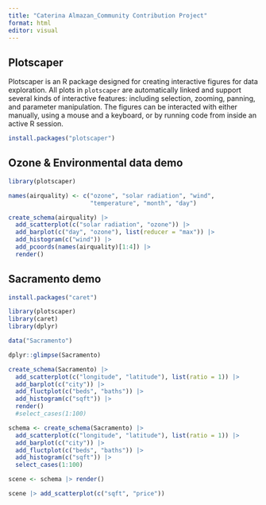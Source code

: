 ```yaml
---
title: "Caterina Almazan_Community Contribution Project"
format: html
editor: visual
---
```


## Plotscaper

Plotscaper is an R package designed for creating interactive figures for data exploration. All plots in `plotscaper` are automatically linked and support several kinds of interactive features: including selection, zooming, panning, and parameter manipulation. The figures can be interacted with either manually, using a mouse and a keyboard, or by running code from inside an active R session.

```r
install.packages("plotscaper")
```

## Ozone & Environmental data demo

```r
library(plotscaper)

names(airquality) <- c("ozone", "solar radiation", "wind", 
                       "temperature", "month", "day")

create_schema(airquality) |>
  add_scatterplot(c("solar radiation", "ozone")) |>
  add_barplot(c("day", "ozone"), list(reducer = "max")) |>
  add_histogram(c("wind")) |>
  add_pcoords(names(airquality)[1:4]) |>
  render()
```

## Sacramento demo

```r
install.packages("caret")
```

```r
library(plotscaper)
library(caret)
library(dplyr)

data("Sacramento")

dplyr::glimpse(Sacramento)

```

```r
create_schema(Sacramento) |>
  add_scatterplot(c("longitude", "latitude"), list(ratio = 1)) |>
  add_barplot(c("city")) |>
  add_fluctplot(c("beds", "baths")) |>
  add_histogram(c("sqft")) |>
  render()
  #select_cases(1:100)
```

```r
schema <- create_schema(Sacramento) |>
  add_scatterplot(c("longitude", "latitude"), list(ratio = 1)) |>
  add_barplot(c("city")) |>
  add_fluctplot(c("beds", "baths")) |>
  add_histogram(c("sqft")) |>
  select_cases(1:100)

scene <- schema |> render()

scene |> add_scatterplot(c("sqft", "price"))
```
